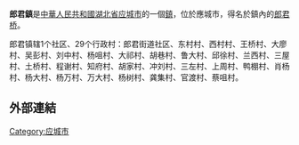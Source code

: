 {{refimprove|time=2011-10-02T06:18:50+00:00}}
{{中国乡级行政区
|行政区全称 =郎君镇
|景观照片文件名 =
|景观照片描述 =
|汉语拼音 =
|其他语言 = 
|其他语言名称 = 
|位置图文件名 = 
|位置图描述 = 
|自定义图片=
|上级行政区 = [[湖北省|湖北省]][[孝感市|孝感市]][[应城市|应城市]]
|行政区类别 = 镇
|行政区划代码 = 
|行政区划 = 
|村委会 = 
|居委会 =1
|建置时间 = 
|领导职位 = 
|领导名称 = 
|政府驻地 = 
|毗邻 = 
|地理坐标 = 
|总面积 =
|总人口 =
|邮政编码 =
|电话区号 = 
}}
'''郎君鎮'''是[[中華人民共和國|中華人民共和國]][[湖北省|湖北省]][[应城市|应城市]]的一個[[鎮|鎮]]，位於應城市，得名於鎮內的[[郎君桥|郎君桥]]。

郎君镇辖1个社区、29个行政村：郎君街道社区、东村村、西村村、王桥村、大廖村、吴彭村、刘中村、杨咀村、大祁村、胡巷村、鲁大村、邱徐村、兰西村、三屋村、土桥村、程谢村、知府村、胡家村、冲刘村、三左村、上周村、鸭棚村、肖杨村、杨大村、杨万村、万大村、杨树村、龚集村、官渡村、蔡咀村。
==外部連結==
{{Hubei-stub}}
{{应城市行政区划}}
[[Category:应城市|Category:应城市]]